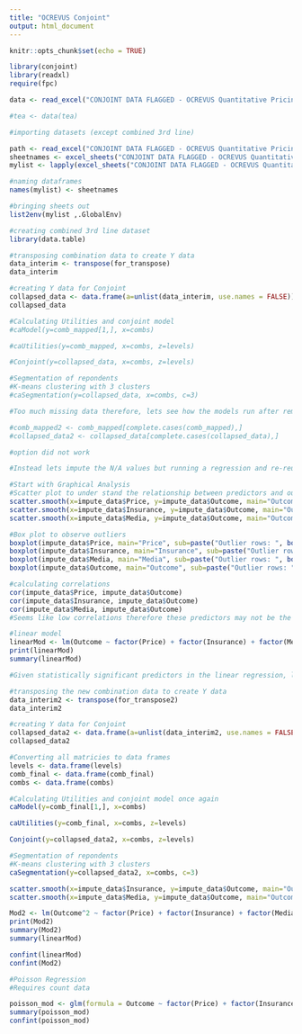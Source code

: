 ```yaml
---
title: "OCREVUS Conjoint"
output: html_document
---
```


```r
knitr::opts_chunk$set(echo = TRUE)
```

```r
library(conjoint)
library(readxl)
require(fpc)

data <- read_excel("CONJOINT DATA FLAGGED - OCREVUS Quantitative Pricing Research 20200415 TR (version 1).xlsx")

#tea <- data(tea)

#importing datasets (except combined 3rd line)

path <- read_excel("CONJOINT DATA FLAGGED - OCREVUS Quantitative Pricing Research 20200512 CS.xlsx")
sheetnames <- excel_sheets("CONJOINT DATA FLAGGED - OCREVUS Quantitative Pricing Research 20200512 CS.xlsx")
mylist <- lapply(excel_sheets("CONJOINT DATA FLAGGED - OCREVUS Quantitative Pricing Research 20200512 CS.xlsx"), read_excel, path = "CONJOINT DATA FLAGGED - OCREVUS Quantitative Pricing Research 20200512 CS.xlsx")

#naming dataframes
names(mylist) <- sheetnames

#bringing sheets out
list2env(mylist ,.GlobalEnv)
```

```r
#creating combined 3rd line dataset
library(data.table)

#transposing combination data to create Y data
data_interim <- transpose(for_transpose)
data_interim

#creating Y data for Conjoint
collapsed_data <- data.frame(a=unlist(data_interim, use.names = FALSE))
collapsed_data
```

```r
#Calculating Utilities and conjoint model
#caModel(y=comb_mapped[1,], x=combs)

#caUtilities(y=comb_mapped, x=combs, z=levels)

#Conjoint(y=collapsed_data, x=combs, z=levels)
```

```r
#Segmentation of repondents
#K-means clustering with 3 clusters
#caSegmentation(y=collapsed_data, x=combs, c=3)
```

```r
#Too much missing data therefore, lets see how the models run after removing the N/A's

#comb_mapped2 <- comb_mapped[complete.cases(comb_mapped),]
#collapsed_data2 <- collapsed_data[complete.cases(collapsed_data),]

#option did not work
```

```r
#Instead lets impute the N/A values but running a regression and re-reun the conjoints subsequently

#Start with Graphical Analysis
#Scatter plot to under stand the relationship between predictors and outcome
scatter.smooth(x=impute_data$Price, y=impute_data$Outcome, main="Outcome ~ Price")
scatter.smooth(x=impute_data$Insurance, y=impute_data$Outcome, main="Outcome ~ Insurance")
scatter.smooth(x=impute_data$Media, y=impute_data$Outcome, main="Outcome ~ Media")

#Box plot to observe outliers
boxplot(impute_data$Price, main="Price", sub=paste("Outlier rows: ", boxplot.stats(impute_data$Price)$out))
boxplot(impute_data$Insurance, main="Insurance", sub=paste("Outlier rows: ", boxplot.stats(impute_data$Insurance)$out))
boxplot(impute_data$Media, main="Media", sub=paste("Outlier rows: ", boxplot.stats(impute_data$Media)$out))
boxplot(impute_data$Outcome, main="Outcome", sub=paste("Outlier rows: ", boxplot.stats(impute_data$Outcome)$out))

#calculating correlations
cor(impute_data$Price, impute_data$Outcome)
cor(impute_data$Insurance, impute_data$Outcome)
cor(impute_data$Media, impute_data$Outcome)
#Seems like low correlations therefore these predictors may not be the best to use in the model, however, given sample size lets go forward

#linear model
linearMod <- lm(Outcome ~ factor(Price) + factor(Insurance) + factor(Media), data=impute_data)
print(linearMod)
summary(linearMod)

#Given statistically significant predictors in the linear regression, lets impute the 3rd line data for the N/A cells in Excel, add in the real-world data, then run the conjoint models above!
```

```r
#transposing the new combination data to create Y data
data_interim2 <- transpose(for_transpose2)
data_interim2

#creating Y data for Conjoint
collapsed_data2 <- data.frame(a=unlist(data_interim2, use.names = FALSE))
collapsed_data2
```

```r
#Converting all matricies to data frames
levels <- data.frame(levels)
comb_final <- data.frame(comb_final)
combs <- data.frame(combs)

#Calculating Utilities and conjoint model once again
caModel(y=comb_final[1,], x=combs)

caUtilities(y=comb_final, x=combs, z=levels)

Conjoint(y=collapsed_data2, x=combs, z=levels)
```

```r
#Segmentation of repondents
#K-means clustering with 3 clusters
caSegmentation(y=collapsed_data2, x=combs, c=3)
```


```r
scatter.smooth(x=impute_data$Insurance, y=impute_data$Outcome, main="Outcome ~ Insurance")
scatter.smooth(x=impute_data$Media, y=impute_data$Outcome, main="Outcome ~ Media")

Mod2 <- lm(Outcome^2 ~ factor(Price) + factor(Insurance) + factor(Media), data=impute_data)
print(Mod2)
summary(Mod2)
summary(linearMod)

confint(linearMod)
confint(Mod2)
```

```r
#Poisson Regression
#Requires count data

poisson_mod <- glm(formula = Outcome ~ factor(Price) + factor(Insurance) + factor(Media), family = "poisson", data = impute_data)
summary(poisson_mod)
confint(poisson_mod)
```

